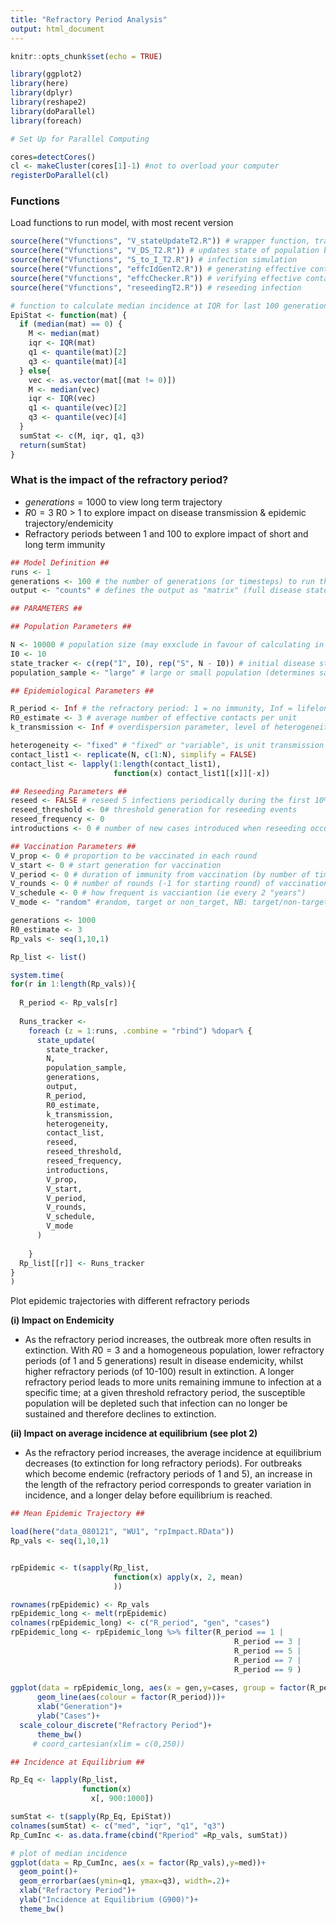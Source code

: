 ```yaml
---
title: "Refractory Period Analysis"
output: html_document
---
```


```r
knitr::opts_chunk$set(echo = TRUE)

```

```r
library(ggplot2)
library(here)
library(dplyr)
library(reshape2)
library(doParallel)
library(foreach)

```

```r

# Set Up for Parallel Computing

cores=detectCores()
cl <- makeCluster(cores[1]-1) #not to overload your computer
registerDoParallel(cl)


```

### Functions

Load functions to run model, with most recent version

```r
source(here("Vfunctions", "V_stateUpdateT2.R")) # wrapper function, tracks epidemic in population over generations
source(here("Vfunctions", "V_DS_T2.R")) # updates state of population based on current generation
source(here("Vfunctions", "S_to_I_T2.R")) # infection simulation
source(here("Vfunctions", "effcIdGenT2.R")) # generating effective contact IDs
source(here("Vfunctions", "effcChecker.R")) # verifying effective contact IDs
source(here("Vfunctions", "reseedingT2.R")) # reseeding infection

```

```r

# function to calculate median incidence at IQR for last 100 generations
EpiStat <- function(mat) {
  if (median(mat) == 0) {
    M <- median(mat)
    iqr <- IQR(mat)
    q1 <- quantile(mat)[2]
    q3 <- quantile(mat)[4]
  } else{
    vec <- as.vector(mat[(mat != 0)])
    M <- median(vec)
    iqr <- IQR(vec)
    q1 <- quantile(vec)[2]
    q3 <- quantile(vec)[4]
  }
  sumStat <- c(M, iqr, q1, q3)
  return(sumStat)
}

```


### What is the impact of the refractory period?

* $generations = 1000$ to view long term trajectory
* $R0 = 3$ R0 > 1 to explore impact on disease transmission & epidemic trajectory/endemicity
* Refractory periods between 1 and 100 to explore impact of short and long term immunity

```r

## Model Definition ##
runs <- 1
generations <- 100 # the number of generations (or timesteps) to run the model over
output <- "counts" # defines the output as "matrix" (full disease state and ID of units) or "counts" (number of units in S,I,R states or "I_counts" (returns only count of infected units over time)

## PARAMETERS ##

## Population Parameters ##

N <- 10000 # population size (may exxclude in favour of calculating in state_update function)
I0 <- 10
state_tracker <- c(rep("I", I0), rep("S", N - I0)) # initial disease state of units in population
population_sample <- "large" # large or small population (determines sampling strategy)

## Epidemiological Parameters ##

R_period <- Inf # the refractory period: 1 = no immunity, Inf = lifelong immunity
R0_estimate <- 3 # average number of effective contacts per unit
k_transmission <- Inf # overdispersion parameter, level of heterogeneity in effective contact potential: 0.1 = high heterogneiety, Inf = homogeneous

heterogeneity <- "fixed" # "fixed" or "variable", is unit transmission potential constant through time?
contact_list1 <- replicate(N, c(1:N), simplify = FALSE) 
contact_list <- lapply(1:length(contact_list1), 
                       function(x) contact_list1[[x]][-x]) 

## Reseeding Parameters ##
reseed <- FALSE # reseed 5 infections periodically during the first 10% of generations
reseed_threshold <- 0# threshold generation for reseeding events
reseed_frequency <- 0
introductions <- 0 # number of new cases introduced when reseeding occurs

## Vaccination Parameters ##
V_prop <- 0 # proportion to be vaccinated in each round
V_start <- 0 # start generation for vaccination
V_period <- 0 # duration of immunity from vaccination (by number of timesteps)
V_rounds <- 0 # number of rounds (-1 for starting round) of vaccination in programme
V_schedule <- 0 # how frequent is vacciantion (ie every 2 "years")
V_mode <- "random" #random, target or non_target, NB: target/non-target only possible if heterogneiety is fixed

```


```r

generations <- 1000
R0_estimate <- 3
Rp_vals <- seq(1,10,1)

Rp_list <- list()

system.time(
for(r in 1:length(Rp_vals)){
  
  R_period <- Rp_vals[r]
  
  Runs_tracker <-
    foreach (z = 1:runs, .combine = "rbind") %dopar% {  
      state_update(
        state_tracker, 
        N, 
        population_sample,
        generations,
        output, 
        R_period, 
        R0_estimate,
        k_transmission, 
        heterogeneity,
        contact_list,
        reseed,
        reseed_threshold,
        reseed_frequency,
        introductions,
        V_prop, 
        V_start,
        V_period,
        V_rounds,
        V_schedule,
        V_mode
      )
      
    }
  Rp_list[[r]] <- Runs_tracker
}
)

```

Plot epidemic trajectories with different refractory periods

**(i) Impact on Endemicity**

* As the refractory period increases, the outbreak more often results in extinction. With $R0 = 3$ and a homogeneous population, lower refractory periods (of 1 and 5 generations) result in disease endemicity, whilst higher refractory periods (of 10-100) result in extinction. A longer refractory period leads to more units remaining immune to infection at a specific time; at a given threshold refractory period, the susceptible population will be depleted such that infection can no longer be sustained and therefore declines to extinction. 

**(ii) Impact on average incidence at equilibrium (see plot 2)**

* As the refractory period increases, the average incidence at equilibrium decreases (to extinction for long refractory periods). For outbreaks which become endemic (refractory periods of 1 and 5), an increase in the length of the refractory period corresponds to greater variation in incidence, and a longer delay before equilibrium is reached. 

```r

## Mean Epidemic Trajectory ##

load(here("data_080121", "WU1", "rpImpact.RData"))
Rp_vals <- seq(1,10,1)


rpEpidemic <- t(sapply(Rp_list, 
                       function(x) apply(x, 2, mean)
                       ))

rownames(rpEpidemic) <- Rp_vals
rpEpidemic_long <- melt(rpEpidemic)
colnames(rpEpidemic_long) <- c("R_period", "gen", "cases")
rpEpidemic_long <- rpEpidemic_long %>% filter(R_period == 1 |
                                                  R_period == 3 |
                                                  R_period == 5 |
                                                  R_period == 7 |
                                                  R_period == 9 )
    
ggplot(data = rpEpidemic_long, aes(x = gen,y=cases, group = factor(R_period)))+
      geom_line(aes(colour = factor(R_period)))+
      xlab("Generation")+
      ylab("Cases")+
  scale_colour_discrete("Refractory Period")+
      theme_bw()
     # coord_cartesian(xlim = c(0,250))

## Incidence at Equilibrium ##

Rp_Eq <- lapply(Rp_list, 
                function(x) 
                  x[, 900:1000])

sumStat <- t(sapply(Rp_Eq, EpiStat))
colnames(sumStat) <- c("med", "iqr", "q1", "q3")
Rp_CumInc <- as.data.frame(cbind("Rperiod" =Rp_vals, sumStat))

# plot of median incidence
ggplot(data = Rp_CumInc, aes(x = factor(Rp_vals),y=med))+
  geom_point()+
  geom_errorbar(aes(ymin=q1, ymax=q3), width=.2)+
  xlab("Refractory Period")+
  ylab("Incidence at Equilibrium (G900)")+
  theme_bw()

```

